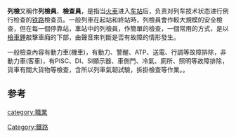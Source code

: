 {{Unreferenced|time=2016-08-19T13:37:00+00:00}}
'''列檢'''又稱作'''列檢員'''、'''檢查員'''，是指当[[火車|火車]]进入[[车站|车站]]后，负责对列车技术状态进行例行检查的[[铁路|铁路]]檢查员。一般列車在起站和終站時，列檢員會作較大規模的安全檢查，但在每一個停靠站，車站中的列檢員，作簡單的檢查，一個常用的方式，是以[[檢車錘|檢車錘]]敲擊車廂的下部，由聲音來判斷是否有故障的情形發生。

一般檢查內容有動力車(機車)，有動力、警醒、ATP、送電、行調等故障排除，非動力車(客車)，有PISC、DI、SI顯示器、車側門、冷氣、廁所、照明等故障排除，貨車有闊大貨物等檢查，含所以列車氣韌試驗，拆掛檢查等作業。。

==参考==
{{reflist}}

[[category:職業|category:職業]]
[[Category:鐵路|Category:鐵路]]